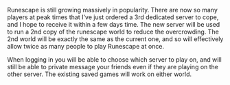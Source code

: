 {{Update|date = 5 May 2001}}

Runescape is still growing massively in popularity. There are now so many players at peak times that I've just ordered a 3rd dedicated server to cope, and I hope to receive it within a few days time. 
The new server will be used to run a 2nd copy of the runescape world to reduce the overcrowding. The 2nd world will be exactly the same as the current one, and so will effectively allow twice as many people to play Runescape at once. 

When logging in you will be able to choose which server to play on, and will still be able to private message your friends even if they are playing on the other server. The existing saved games will work on either world.

[[Category:Updates|{{PAGENAME}}]]
